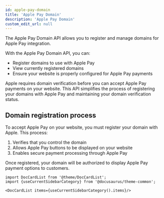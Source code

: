 ```yaml
---
id: apple-pay-domain
title: 'Apple Pay Domain'
description: 'Apple Pay Domain'
custom_edit_url: null
---
```


The Apple Pay Domain API allows you to register and manage domains for Apple Pay integration.

With the Apple Pay Domain API, you can:

- Register domains to use with Apple Pay
- View currently registered domains
- Ensure your website is properly configured for Apple Pay payments

Apple requires domain verification before you can accept Apple Pay payments on your website.
This API simplifies the process of registering your domains with Apple Pay and maintaining
your domain verification status.

## Domain registration process

To accept Apple Pay on your website, you must register your domain with Apple. This process:

1. Verifies that you control the domain
2. Allows Apple Pay buttons to be displayed on your website
3. Enables secure payment processing through Apple Pay

Once registered, your domain will be authorized to display Apple Pay payment options to customers.

```mdx-code-block
import DocCardList from '@theme/DocCardList';
import {useCurrentSidebarCategory} from '@docusaurus/theme-common';

<DocCardList items={useCurrentSidebarCategory().items}/>
```
